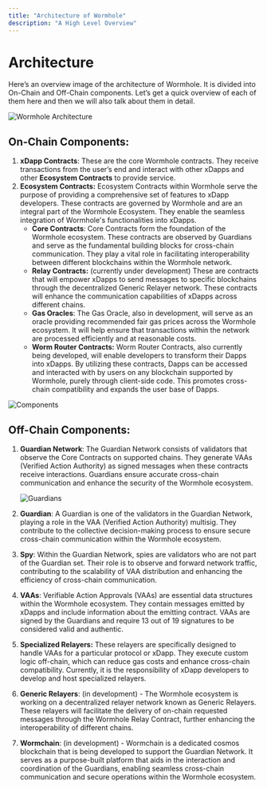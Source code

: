 ```yaml
---
title: "Architecture of Wormhole"
description: "A High Level Overview"
---
```


# Architecture

Here’s an overview image of the architecture of Wormhole. It is divided into On-Chain and Off-Chain components. Let’s get a quick overview of each of them here and then we will also talk about them in detail.

![Wormhole Architecture](https://i.ibb.co/9wqvCyf/image.png)


## On-Chain Components:

1. **xDapp Contracts**: These are the core Wormhole contracts. They receive transactions from the user’s end and interact with other xDapps and other **Ecosystem Contracts** to provide service.
2. **Ecosystem Contracts:** Ecosystem Contracts within Wormhole serve the purpose of providing a comprehensive set of features to xDapp developers. These contracts are governed by Wormhole and are an integral part of the Wormhole Ecosystem. They enable the seamless integration of Wormhole's functionalities into xDapps.
    - **Core Contracts**: Core Contracts form the foundation of the Wormhole ecosystem. These contracts are observed by Guardians and serve as the fundamental building blocks for cross-chain communication. They play a vital role in facilitating interoperability between different blockchains within the Wormhole network.
    - **Relay Contracts:** (currently under development) These are contracts that will empower xDapps to send messages to specific blockchains through the decentralized Generic Relayer network. These contracts will enhance the communication capabilities of xDapps across different chains.
    - **Gas Oracles**: The Gas Oracle, also in development, will serve as an oracle providing recommended fair gas prices across the Wormhole ecosystem. It will help ensure that transactions within the network are processed efficiently and at reasonable costs.
    - **Worm Router Contracts:** Worm Router Contracts, also currently being developed, will enable developers to transform their Dapps into xDapps. By utilizing these contracts, Dapps can be accessed and interacted with by users on any blockchain supported by Wormhole, purely through client-side code. This promotes cross-chain compatibility and expands the user base of Dapps.


![Components](https://i.ibb.co/XVcqv9J/image.png)

## Off-Chain Components:

1. **Guardian Network**: The Guardian Network consists of validators that observe the Core Contracts on supported chains. They generate VAAs (Verified Action Authority) as signed messages when these contracts receive interactions. Guardians ensure accurate cross-chain communication and enhance the security of the Wormhole ecosystem.
   
   ![Guardians](https://i.ibb.co/mFDTTGf/image.png)
   
2. **Guardian**: A Guardian is one of the validators in the Guardian Network, playing a role in the VAA (Verified Action Authority) multisig. They contribute to the collective decision-making process to ensure secure cross-chain communication within the Wormhole ecosystem.
3. **Spy**: Within the Guardian Network, spies are validators who are not part of the Guardian set. Their role is to observe and forward network traffic, contributing to the scalability of VAA distribution and enhancing the efficiency of cross-chain communication.
4. **VAAs**: Verifiable Action Approvals (VAAs) are essential data structures within the Wormhole ecosystem. They contain messages emitted by xDapps and include information about the emitting contract. VAAs are signed by the Guardians and require 13 out of 19 signatures to be considered valid and authentic.
5. **Specialized Relayers:** These relayers are specifically designed to handle VAAs for a particular protocol or xDapp. They execute custom logic off-chain, which can reduce gas costs and enhance cross-chain compatibility. Currently, it is the responsibility of xDapp developers to develop and host specialized relayers.
6. **Generic Relayers**: (in development) - The Wormhole ecosystem is working on a decentralized relayer network known as Generic Relayers. These relayers will facilitate the delivery of on-chain requested messages through the Wormhole Relay Contract, further enhancing the interoperability of different chains.
7. **Wormchain**: (in development) - Wormchain is a dedicated cosmos blockchain that is being developed to support the Guardian Network. It serves as a purpose-built platform that aids in the interaction and coordination of the Guardians, enabling seamless cross-chain communication and secure operations within the Wormhole ecosystem.
